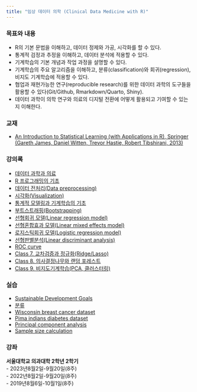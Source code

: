 ```yaml
---
title: "임상 데이터 의학 (Clinical Data Medicine with R)"
---
```


### 목표와 내용

-   R의 기본 문법을 이해하고, 데이터 정제와 가공, 시각화를 할 수 있다. 
-   통계적 검정과 추정을 이해하고, 데이터 분석에 적용할 수 있다. 
-   기계학습의 기본 개념과 작업 과정을 설명할 수 있다. 
-   기계학습의 주요 알고리즘을 이해하고, 분류(classification)와 회귀(regression), 비지도 기계학습에 적용할 수 있다. 
-   협업과 재현가능한 연구(reproducible research)를 위한 데이터 과학의 도구들을 활용할 수 있다(Git/Github, Rmarkdown/Quarto, Shiny). 
-   데이터 과학이 의학 연구와 의료의 디지털 전환에 어떻게 활용되고 기여할 수 있는지 이해한다. 

### 교재

-   [An Introduction to Statistical Learning (with Applications in R), Springer (Gareth James, Daniel Witten, Trevor Hastie, Robert Tibshirani, 2013)](https://www-bcf.usc.edu/~gareth/ISL/)

### 강의록

-   [데이터 과학과 의료](Intro.html) 
-   [R 프로그래밍의 기초](R_basics.html) 
-   [데이터 전처리(Data preprocessing)](Preprocessing.html) 
-   [시각화(Visualization)](Visualization.html) 
-   [통계적 모델링과 기계학습의 기초](ML_basics.html) 
-   [부트스트래핑(Bootstrapping)](Bootstrapping.html) 
-   [선형회귀 모델(Linear regression model)](LinearRegression.html) 
-   [선형혼합효과 모델(Linear mixed effects model)](LME.html) 
-   [로지스틱회귀 모델(Logistic regression model)](LogisticRegression.html) 
-   [선형판별분석(Linear discriminant analysis)](LDA.html) 
-   [ROC curve](ROC.html) 
-   [Class 7. 교차검증과 정규화(Ridge/Lasso)](D7_CV_regularization.html) 
-   [Class 8. 의사결정나무와 랜덤 포레스트](D8_RF.html) 
-   [Class 9. 비지도기계학습(PCA, 클러스터링)](D9_Unsupervised.html) 

### 실습

-   [Sustainable Development Goals](SDG.html) 
-   [분류](Classification_problem.html) 
-   [Wisconsin breast cancer dataset](breast_cancer.html) 
-   [Pima indians diabetes dataset](diabetes.html)
-   [Principal component analysis](PCA.html) 
-   [Sample size calculation](sampleSize.html) 

### 강좌

**서울대학교 의과대학 2학년 2학기**\
- 2023년8월2일-9월20일(8주)\
- 2022년8월2일-9월20일(8주)\
- 2019년8월6일-10월1일(8주)
